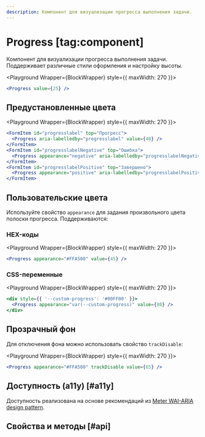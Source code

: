 ```yaml
---
description: Компонент для визуализации прогресса выполнения задачи.
---
```


<Overview group="feedback">

# Progress [tag:component]

Компонент для визуализации прогресса выполнения задачи. Поддерживает различные стили оформления и настройку высоты.

</Overview>


<Playground Wrapper={BlockWrapper} style={{ maxWidth: 270 }}>
  ```jsx
  <Progress value={25} />
  ```
</Playground>

## Предустановленные цвета

<Playground Wrapper={BlockWrapper} style={{ maxWidth: 270 }}>
  ```jsx
  <FormItem id="progresslabel" top="Прогресс">
    <Progress aria-labelledby="progresslabel" value={40} />
  </FormItem>
  <FormItem id="progresslabelNegative" top="Ошибка">
    <Progress appearance="negative" aria-labelledby="progresslabelNegative" value={75} />
  </FormItem>
  <FormItem id="progresslabelPositive" top="Завершено">
    <Progress appearance="positive" aria-labelledby="progresslabelPositive" value={100} />
  </FormItem>
  ```
</Playground>

## Пользовательские цвета

Используйте свойство `appearance` для задания произвольного цвета полоски прогресса. Поддерживаются:

### HEX-коды

<Playground Wrapper={BlockWrapper} style={{ maxWidth: 270 }}>
  ```jsx
  <Progress appearance="#FFA500" value={45} />
  ```
</Playground>

### CSS-переменные

<Playground Wrapper={BlockWrapper} style={{ maxWidth: 270 }}>
  ```jsx
  <div style={{ '--custom-progress': '#00FF00' }}>
    <Progress appearance="var(--custom-progress)" value={80} />
  </div>
  ```
</Playground>

## Прозрачный фон

Для отключения фона можно использовать свойство `trackDisable`:

<Playground Wrapper={BlockWrapper} style={{ maxWidth: 270 }}>
  ```jsx
  <Progress appearance="#FFA500" trackDisable value={65} />
  ```
</Playground>

## Доступность (a11y) [#a11y]

Доступность реализована на основе рекомендаций из [Meter WAI-ARIA design pattern](https://www.w3.org/WAI/ARIA/apg/patterns/meter/).

## Свойства и методы [#api]

<PropsTable name="Progress" />
